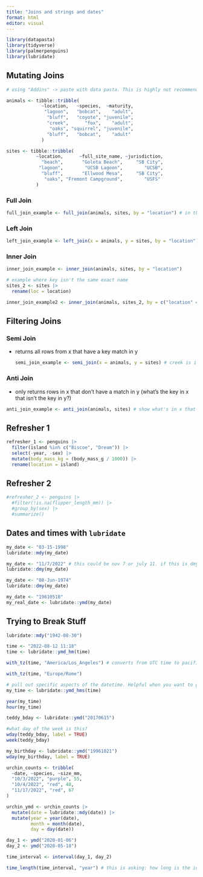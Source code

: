 ```yaml
---
title: "Joins and strings and dates"
format: html
editor: visual
---
```


```r
library(datapasta)
library(tidyverse)
library(palmerpenguins)
library(lubridate)
```

## Mutating Joins

```r
# using "Addins" -> paste with data pasta. This is highly not recommended because not reproducible really.

animals <- tibble::tribble(
             ~location,   ~species,  ~maturity,
              "lagoon",   "bobcat",    "adult",
               "bluff",   "coyote", "juvenile",
               "creek",      "fox",    "adult",
                "oaks", "squirrel", "juvenile",
               "bluff",   "bobcat",    "adult"
             )

sites <- tibble::tribble(
           ~location,      ~full_site_name, ~jurisdiction,
             "beach",       "Goleta Beach",     "SB City",
            "lagoon",        "UCSB Lagoon",        "UCSB",
             "bluff",       "Ellwood Mesa",     "SB City",
              "oaks", "Fremont Campground",        "USFS"
           )
```

### Full Join

```r
full_join_example <- full_join(animals, sites, by = "location") # in this case, the key is the same and unique but if the key column names differ we can use "by = c("a" = "b")"
```

### Left Join

```r
left_join_example <- left_join(x = animals, y = sites, by = "location")
```

### Inner Join

```r
inner_join_example <- inner_join(animals, sites, by = "location")
```

```r
# example where key isn't the same exact name
sites_2 <- sites |> 
  rename(loc = location)

inner_join_example2 <- inner_join(animals, sites_2, by = c("location" = "loc"))
```

## Filtering Joins

### Semi Join

-   returns all rows from x that have a key match in y

    ```r
    semi_join_example <- semi_join(x = animals, y = sites) # creek is in animals but not in sites so this will get dropped
    ```

### Anti Join

-   only returns rows in x that don't have a match in y (what's the key in x that isn't the key in y?)

```r
anti_join_example <- anti_join(animals, sites) # show what's in x that's not in y which is the creek observation
```

## Refresher 1

```r
refresher_1 <- penguins |> 
  filter(island %in% c("Biscoe", "Dream")) |> 
  select(-year, -sex) |> 
  mutate(body_mass_kg = (body_mass_g / 1000)) |> 
  rename(location = island)
```

## Refresher 2

```r
#refresher_2 <- penguins |> 
  #filter(!is.na(flipper_length_mm)) |> 
  #group_by(sex) |> 
  #summarize()
```

## Dates and times with `lubridate`

```r
my_date <- "03-15-1998"
lubridate::mdy(my_date)

my_date <- "11/7/2022" # this could be nov 7 or july 11. if this is dmy:
lubridate::dmy(my_date)

my_date <- "08-Jun-1974"
lubridate::dmy(my_date)

my_date <- "19610518"
my_real_date <- lubridate::ymd(my_date)
```

## Trying to Break Stuff

```r
lubridate::mdy("1942-08-30")
```

```r
time <- "2022-08-12 11:18"
time <- lubridate::ymd_hm(time)
```

```r
with_tz(time, "America/Los_Angeles") # converts from UTC time to pacific time

with_tz(time, "Europe/Rome")

# pull out specific aspects of the datetime. Helpful when you want to group by months! or add a new column that only contains the month for summary statistics
my_time <- lubridate::ymd_hms(time)

year(my_time)
hour(my_time)
```

```r
teddy_bday <- lubridate::ymd("20170615")

#what day of the week is this?
wday(teddy_bday, label = TRUE)
week(teddy_bday)

my_birthday <- lubridate::ymd("19961021")
wday(my_birthday, label = TRUE)
```

```r
urchin_counts <- tribble(
  ~date, ~species, ~size_mm,
  "10/3/2022", "purple", 55,
  "10/4/2022", "red", 48,
  "11/17/2022", "red", 67
)

urchin_ymd <- urchin_counts |> 
  mutate(date = lubridate::mdy(date)) |> 
  mutate(year = year(date),
         month = month(date),
         day = day(date))
```

```r
day_1 <- ymd("2020-01-06")
day_2 <- ymd("2020-05-18")

time_interval <- interval(day_1, day_2)

time_length(time_interval, "year") # this is asking: how long is the interval between these two dates in years?
```
